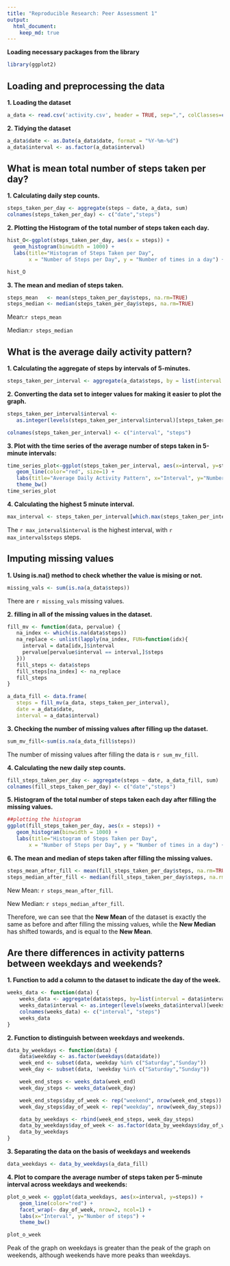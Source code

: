```yaml
---
title: "Reproducible Research: Peer Assessment 1"
output: 
  html_document:
    keep_md: true
---
```


**Loading necessary packages from the library**
```r
library(ggplot2)
```

## Loading and preprocessing the data
**1. Loading the dataset**
```r
a_data <- read.csv('activity.csv', header = TRUE, sep=",", colClasses=c("numeric", "character", "numeric"))
```

**2. Tidying the dataset**
```r
a_data$date <- as.Date(a_data$date, format = "%Y-%m-%d")
a_data$interval <- as.factor(a_data$interval)
```

## What is mean total number of steps taken per day?
**1. Calculating daily step counts.**
```r
steps_taken_per_day <- aggregate(steps ~ date, a_data, sum)
colnames(steps_taken_per_day) <- c("date","steps")
```

**2. Plotting the Histogram of the total number of steps taken each day.**
```r
hist_O<-ggplot(steps_taken_per_day, aes(x = steps)) + 
  geom_histogram(binwidth = 1000) + 
  labs(title="Histogram of Steps Taken per Day", 
       x = "Number of Steps per Day", y = "Number of times in a day") + theme_bw()

hist_O
```

**3. The mean and median of steps taken.**
```r
steps_mean   <- mean(steps_taken_per_day$steps, na.rm=TRUE)
steps_median <- median(steps_taken_per_day$steps, na.rm=TRUE)
```

Mean:`r steps_mean`

Median:`r steps_median`

## What is the average daily activity pattern?

**1. Calculating the aggregate of steps by intervals of 5-minutes.**
```r
steps_taken_per_interval <- aggregate(a_data$steps, by = list(interval = a_data$interval), FUN=mean, na.rm=TRUE)
```

**2. Converting the data set to integer values for making it easier to plot the graph.**
```r
steps_taken_per_interval$interval <-     
   as.integer(levels(steps_taken_per_interval$interval)[steps_taken_per_interval$interval])

colnames(steps_taken_per_interval) <- c("interval", "steps")
```

**3. Plot with the time series of the average number of steps taken in 5-minute intervals:**
```r
time_series_plot<-ggplot(steps_taken_per_interval, aes(x=interval, y=steps)) +   
   geom_line(color="red", size=1) +  
   labs(title="Average Daily Activity Pattern", x="Interval", y="Number of steps") +  
   theme_bw()
time_series_plot
```

**4. Calculating the highest 5 minute interval.**
```r
max_interval <- steps_taken_per_interval[which.max(steps_taken_per_interval$steps),]
```

The `r max_interval$interval` is the highest interval, with `r max_interval$steps` steps.

## Imputing missing values

**1. Using is.na() method to check whether the value is mising or not.**
```r
missing_vals <- sum(is.na(a_data$steps))
```

There are `r missing_vals` missing values.

**2. filling in all of the missing values in the dataset.**
```r
fill_mv <- function(data, pervalue) {
   na_index <- which(is.na(data$steps))
   na_replace <- unlist(lapply(na_index, FUN=function(idx){
     interval = data[idx,]$interval
     pervalue[pervalue$interval == interval,]$steps
   }))
   fill_steps <- data$steps
   fill_steps[na_index] <- na_replace
   fill_steps
}

a_data_fill <- data.frame(  
   steps = fill_mv(a_data, steps_taken_per_interval),  
   date = a_data$date,  
   interval = a_data$interval)
```

**3. Checking the number of missing values after filling up the dataset.**
```r
sum_mv_fill<-sum(is.na(a_data_fill$steps))
```

The number of missing values after filling the data is `r sum_mv_fill`.

**4. Calculating the new daily step counts.**
```r
fill_steps_taken_per_day <- aggregate(steps ~ date, a_data_fill, sum)
colnames(fill_steps_taken_per_day) <- c("date","steps")
```

**5. Histogram of the total number of steps taken each day after filling the missing values.**
```r
##plotting the histogram
ggplot(fill_steps_taken_per_day, aes(x = steps)) + 
   geom_histogram(binwidth = 1000) + 
   labs(title="Histogram of Steps Taken per Day", 
       x = "Number of Steps per Day", y = "Number of times in a day") + theme_bw() 
```

**6. The mean and median of steps taken after filling the missing values.**
```r
steps_mean_after_fill <- mean(fill_steps_taken_per_day$steps, na.rm=TRUE)
steps_median_after_fill <- median(fill_steps_taken_per_day$steps, na.rm=TRUE)
```

New Mean: `r steps_mean_after_fill`.

New Median: `r steps_median_after_fill`.

Therefore, we can see that the **New Mean** of the dataset is exactly the same as before and after filling the missing values, while the **New Median** has shifted towards, and is equal to the **New Mean**.

## Are there differences in activity patterns between weekdays and weekends?

**1. Function to add a column to the dataset to indicate the day of the week.**
```r
weeks_data <- function(data) {
    weeks_data <- aggregate(data$steps, by=list(interval = data$interval), FUN=mean, na.rm=T)
    weeks_data$interval <- as.integer(levels(weeks_data$interval)[weeks_data$interval])
    colnames(weeks_data) <- c("interval", "steps")
    weeks_data
}
```

**2. Function to distinguish between weekdays and weekends.**
```r
data_by_weekdays <- function(data) {
    data$weekday <- as.factor(weekdays(data$date))
    week_end <- subset(data, weekday %in% c("Saturday","Sunday"))
    week_day <- subset(data, !weekday %in% c("Saturday","Sunday"))

    week_end_steps <- weeks_data(week_end)
    week_day_steps <- weeks_data(week_day)

    week_end_steps$day_of_week <- rep("weekend", nrow(week_end_steps))
    week_day_steps$day_of_week <- rep("weekday", nrow(week_day_steps))

    data_by_weekdays <- rbind(week_end_steps, week_day_steps)
    data_by_weekdays$day_of_week <- as.factor(data_by_weekdays$day_of_week)
    data_by_weekdays
}
```

**3. Separating the data on the basis of weekdays and weekends**
```r
data_weekdays <- data_by_weekdays(a_data_fill)
```

**4. Plot to compare the average number of steps taken per 5-minute interval across weekdays and weekends:**
```r
plot_o_week <- ggplot(data_weekdays, aes(x=interval, y=steps)) + 
    geom_line(color="red") + 
    facet_wrap(~ day_of_week, nrow=2, ncol=1) +
    labs(x="Interval", y="Number of steps") +
    theme_bw()

plot_o_week
```

Peak of the graph on weekdays is greater than the peak of the graph on weekends, although weekends have more peaks than weekdays.